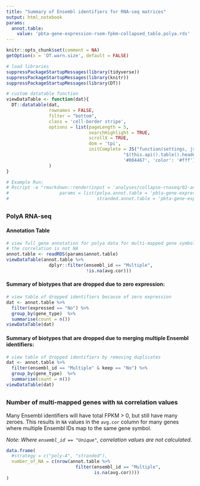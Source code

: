 ```yaml
---
title: "Summary of Ensembl identifiers for RNA-seq matrices"
output: html_notebook
params: 
  annot.table: 
    value: 'pbta-gene-expression-rsem-fpkm-collapsed_table.polya.rds'
---
```


```r
knitr::opts_chunk$set(comment = NA)
getOption(x = 'DT.warn.size', default = FALSE)
```

```r
# load libraries
suppressPackageStartupMessages(library(tidyverse))
suppressPackageStartupMessages(library(knitr))
suppressPackageStartupMessages(library(DT))
```

```r
# custom datatable function
viewDataTable <- function(dat){
  DT::datatable(dat,
                rownames = FALSE,
                filter = "bottom",
                class = 'cell-border stripe',
                options = list(pageLength = 5,
                               searchHighlight = TRUE,
                               scrollX = TRUE,
                               dom = 'tpi',
                               initComplete = JS("function(settings, json) {",
                                            "$(this.api().table().header()).css({'background-color':
                                            '#004467', 'color': '#fff'});","}"))
                )
}
```

```r
# Example Run:
# Rscript -e "rmarkdown::render(input = 'analyses/collapse-rnaseq/02-analyze-drops.Rmd',
#                   params = list(polya.annot.table = 'pbta-gene-expression-rsem-fpkm-collapsed_table.polya.rds',
#                                 stranded.annot.table = 'pbta-gene-expression-rsem-fpkm-collapsed_table.stranded.rds'), clean = TRUE)"
```

## {.tabset .tabset-fade}

### PolyA RNA-seq
#### Annotation Table

```r
# view full gene annotation for polya data for multi-mapped gene symbols where
# the correlation is not NA
annot.table <- readRDS(params$annot.table)
viewDataTable(annot.table %>% 
                dplyr::filter(ensembl_id == "Multiple",
                              !is.na(avg.cor)))
```

#### Summary of biotypes that are dropped due to zero expression:

```r
# view table of dropped identifiers because of zero expression
dat <- annot.table %>% 
  filter(expressed == "No") %>%
  group_by(gene_type)  %>%
  summarise(count = n()) 
viewDataTable(dat)
```

#### Summary of biotypes that are dropped due to merging multiple Ensembl identifiers:

```r
# view table of dropped identifiers by removing duplicates
dat <- annot.table %>% 
  filter(ensembl_id == "Multiple" & keep == "No") %>%
  group_by(gene_type)  %>%
  summarise(count = n()) 
viewDataTable(dat)
```

##

### Number of multi-mapped genes with `NA` correlation values

Many Ensembl identifiers will have total FPKM > 0, but still have many zeroes.
This results in `NA` values in the `avg.cor` column for many genes where 
multiple Ensembl IDs map to the same gene symbol.

_Note: Where `ensembl_id == "Unique"`, correlation values are not calculated._

```r
data.frame(
  #strategy = c("poly-A", "stranded"),
  number_of_NA = c(nrow(annot.table %>% 
                          filter(ensembl_id == "Multiple",
                                 is.na(avg.cor))))
)
```

